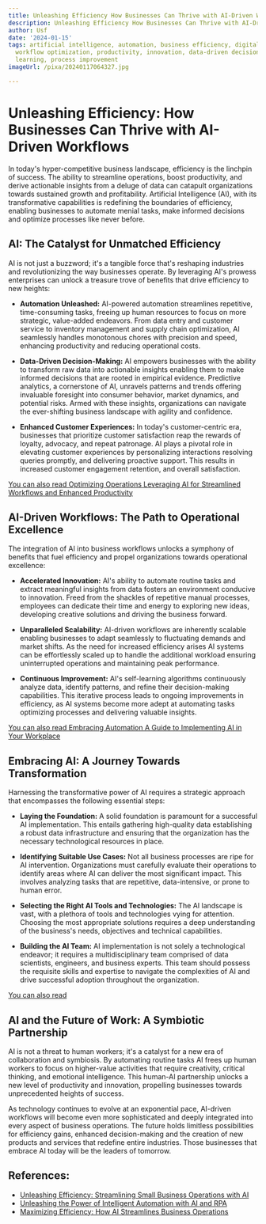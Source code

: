 ```yaml
---
title: Unleashing Efficiency How Businesses Can Thrive with AI-Driven Workflows
description: Unleashing Efficiency How Businesses Can Thrive with AI-Driven Workflows
author: Usf
date: '2024-01-15'
tags: artificial intelligence, automation, business efficiency, digital transformation,
  workflow optimization, productivity, innovation, data-driven decision making, machine
  learning, process improvement
imageUrl: /pixa/20240117064327.jpg

---
```

# Unleashing Efficiency: How Businesses  Can Thrive with AI-Driven Workflows

In today's hyper-competitive business landscape, efficiency is  the linchpin of success. The ability to streamline operations, boost productivity, and derive actionable insights from a deluge of data can catapult  organizations towards sustained growth and profitability. Artificial Intelligence  (AI), with its transformative capabilities is redefining the boundaries of efficiency, enabling businesses to automate menial tasks, make informed decisions and optimize processes like never before.

## AI: The Catalyst for Unmatched Efficiency

AI is not just a buzzword; it's a tangible force  that's reshaping industries and revolutionizing the way businesses operate. By leveraging AI's prowess enterprises can  unlock a treasure  trove of benefits  that drive efficiency to new  heights:

-  **Automation Unleashed:** AI-powered automation streamlines repetitive,  time-consuming tasks, freeing  up human resources to focus on more strategic, value-added endeavors. From data entry and customer service to inventory management and  supply chain optimization, AI seamlessly handles  monotonous chores with precision and speed, enhancing productivity and reducing operational costs.

-  **Data-Driven Decision-Making:** AI empowers businesses with the ability to transform raw data  into actionable insights enabling them to make informed  decisions that are rooted in empirical  evidence.  Predictive analytics, a cornerstone of AI, unravels patterns and trends offering invaluable foresight into  consumer behavior, market dynamics, and potential risks. Armed with these  insights, organizations can navigate the ever-shifting business landscape with agility and confidence.

- **Enhanced Customer Experiences:** In today's customer-centric era, businesses that prioritize customer satisfaction reap the rewards of loyalty, advocacy,  and repeat patronage. AI plays a pivotal role in elevating customer  experiences by personalizing interactions resolving  queries promptly, and delivering proactive support. This results in increased customer engagement retention, and overall satisfaction.

[You can also read Optimizing Operations  Leveraging AI for Streamlined Workflows and Enhanced Productivity](Optimizing%20Operations%20Leveraging%20AI%20for%20Streamlined%20Workflows%20and%20Enhanced%20Productivity)


## AI-Driven Workflows: The Path to Operational Excellence

The integration of AI into business workflows unlocks a symphony of benefits that fuel efficiency and propel organizations towards operational excellence:

- **Accelerated  Innovation:** AI's ability to automate routine tasks and extract meaningful insights from data fosters an environment conducive to  innovation. Freed  from the shackles of repetitive manual processes, employees can dedicate their time and energy to  exploring new  ideas, developing creative solutions and driving the business forward.

- **Unparalleled Scalability:** AI-driven workflows are inherently  scalable enabling businesses to adapt seamlessly to fluctuating demands and  market shifts. As the  need for increased efficiency arises AI  systems can be effortlessly scaled up to handle the  additional  workload  ensuring uninterrupted operations and  maintaining  peak  performance.

- **Continuous Improvement:** AI's self-learning algorithms continuously analyze data, identify patterns, and refine their  decision-making capabilities. This iterative process  leads  to ongoing improvements in  efficiency, as AI systems become more adept at automating tasks  optimizing processes and delivering valuable insights.

[You can also read Embracing Automation  A Guide to Implementing AI in Your Workplace](Embracing%20Automation%20A%20Guide%20to%20Implementing%20AI%20in%20Your%20Workplace)


## Embracing AI: A Journey Towards Transformation

Harnessing the  transformative power of AI requires  a strategic approach that  encompasses the following essential steps:

- **Laying  the Foundation:** A  solid foundation is paramount for a successful AI implementation. This entails gathering high-quality data establishing a robust data infrastructure and ensuring  that the organization has  the necessary technological resources in  place.

- **Identifying Suitable  Use Cases:** Not all business processes are ripe for AI intervention. Organizations must carefully evaluate their operations to identify areas  where AI can deliver the most significant impact. This  involves  analyzing tasks that are repetitive, data-intensive, or prone to human error.

- **Selecting  the Right AI Tools and Technologies:** The AI landscape is vast,  with a  plethora of tools and technologies vying for attention. Choosing the most appropriate solutions requires a deep understanding of  the business's  needs, objectives and technical  capabilities.

-  **Building the AI Team:** AI implementation is not solely a technological  endeavor; it requires  a  multidisciplinary team comprised of data scientists, engineers, and business experts. This team should possess the requisite skills  and expertise to navigate the complexities of AI and drive successful adoption throughout the organization.

[You can also read ]()


## AI and  the Future of Work: A Symbiotic  Partnership

AI is not a threat to human workers; it's a catalyst for a new era of collaboration and symbiosis. By automating routine tasks AI frees up human workers to focus on higher-value activities that require creativity,  critical  thinking, and emotional  intelligence. This human-AI partnership unlocks a new level of productivity and innovation, propelling businesses  towards unprecedented heights of success.

As technology continues to evolve at an exponential  pace, AI-driven workflows will become even more sophisticated and deeply integrated into every aspect of business operations. The future holds limitless possibilities for efficiency gains,  enhanced decision-making and the creation of new products and services that redefine entire industries. Those businesses that embrace AI today will be the leaders of tomorrow.

## References:
- [Unleashing Efficiency: Streamlining Small Business Operations with AI](https://www.universalcreativesolutions.com/insights/post/unleashing-efficiency-streamlining-small-business-operations-with-ai)
- [Unleashing the Power of Intelligent Automation with AI and RPA](https://www.linkedin.com/pulse/revolutionizing-business-efficiency-unleashing-power-ai-rajat-singhal)
- [Maximizing Efficiency: How AI Streamlines Business Operations](https://www.linkedin.com/pulse/maximizing-efficiency-how-ai-streamlines-business-operations-pamba)

